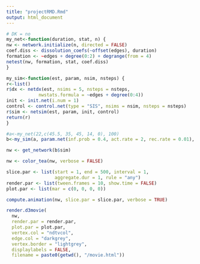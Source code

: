 ---
title: "projectRMD.Rmd"
output: html_document
---

```{r setup, include=FALSE}
# DK = no
my_net<-function(duration, stat, n) {
nw <- network.initialize(n, directed = FALSE)
coef.diss <- dissolution_coefs(~offset(edges), duration)
formation <- ~edges + degree(0:2) + degrange(from = 4)
netest(nw, formation, stat, coef.diss)
}

my_sim<-function(est, param, nsim, nsteps) {
r<-list()
r$dx <- netdx(est, nsims = 5, nsteps = nsteps,
            nwstats.formula = ~edges + degree(0:4))
init <- init.net(i.num = 1)
control <- control.net(type = "SIS", nsims = nsim, nsteps = nsteps)
r$sim <- netsim(est, param, init, control)
return(r)
}

#a<-my_net(22,c(45.5, 35, 45, 14, 0), 100)
b<-my_sim(a, param.net(inf.prob = 0.4, act.rate = 2, rec.rate = 0.01), 1, 500)

nw <- get_network(b$sim)

nw <- color_tea(nw, verbose = FALSE)

slice.par <- list(start = 1, end = 500, interval = 1,
                  aggregate.dur = 1, rule = "any")
render.par <- list(tween.frames = 10, show.time = FALSE)
plot.par <- list(mar = c(0, 0, 0, 0))

compute.animation(nw, slice.par = slice.par, verbose = TRUE)

render.d3movie(
  nw,
  render.par = render.par,
  plot.par = plot.par,
  vertex.col = "ndtvcol",
  edge.col = "darkgrey",
  vertex.border = "lightgrey",
  displaylabels = FALSE,
  filename = paste0(getwd(), "/movie.html"))
```


